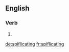 
==English==

===Verb===
{{head|en|present participle}}

# {{present participle of|spiflicate|lang=en|nocat=1}}

[[de:spiflicating]]
[[fr:spiflicating]]